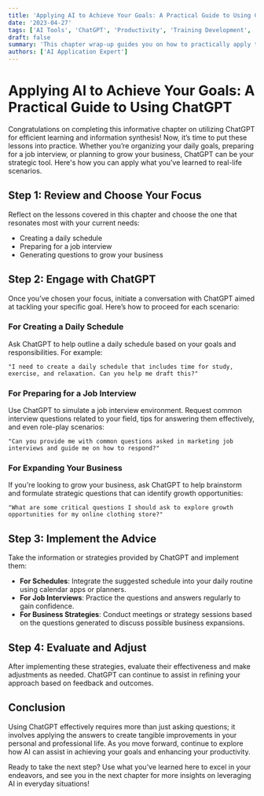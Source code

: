 ```yaml
---
title: 'Applying AI to Achieve Your Goals: A Practical Guide to Using ChatGPT'
date: '2023-04-27'
tags: ['AI Tools', 'ChatGPT', 'Productivity', 'Training Development', 'Business Marketing']
draft: false
summary: 'This chapter wrap-up guides you on how to practically apply the lessons learned about synthesizing information and effective researching using ChatGPT. Choose your favorite lesson and take actionable steps towards creating schedules, preparing for job interviews, or expanding your business.'
authors: ['AI Application Expert']
---
```


# Applying AI to Achieve Your Goals: A Practical Guide to Using ChatGPT

Congratulations on completing this informative chapter on utilizing ChatGPT for efficient learning and information synthesis! Now, it’s time to put these lessons into practice. Whether you’re organizing your daily goals, preparing for a job interview, or planning to grow your business, ChatGPT can be your strategic tool. Here's how you can apply what you've learned to real-life scenarios.

## Step 1: Review and Choose Your Focus

Reflect on the lessons covered in this chapter and choose the one that resonates most with your current needs:

- Creating a daily schedule
- Preparing for a job interview
- Generating questions to grow your business

## Step 2: Engage with ChatGPT

Once you’ve chosen your focus, initiate a conversation with ChatGPT aimed at tackling your specific goal. Here’s how to proceed for each scenario:

### For Creating a Daily Schedule

Ask ChatGPT to help outline a daily schedule based on your goals and responsibilities. For example:

```plainText
"I need to create a daily schedule that includes time for study, exercise, and relaxation. Can you help me draft this?"
```

### For Preparing for a Job Interview

Use ChatGPT to simulate a job interview environment. Request common interview questions related to your field, tips for answering them effectively, and even role-play scenarios:

```plainText
"Can you provide me with common questions asked in marketing job interviews and guide me on how to respond?"
```

### For Expanding Your Business

If you're looking to grow your business, ask ChatGPT to help brainstorm and formulate strategic questions that can identify growth opportunities:

```plainText
"What are some critical questions I should ask to explore growth opportunities for my online clothing store?"
```

## Step 3: Implement the Advice

Take the information or strategies provided by ChatGPT and implement them:

- **For Schedules**: Integrate the suggested schedule into your daily routine using calendar apps or planners.
- **For Job Interviews**: Practice the questions and answers regularly to gain confidence.
- **For Business Strategies**: Conduct meetings or strategy sessions based on the questions generated to discuss possible business expansions.

## Step 4: Evaluate and Adjust

After implementing these strategies, evaluate their effectiveness and make adjustments as needed. ChatGPT can continue to assist in refining your approach based on feedback and outcomes.

## Conclusion

Using ChatGPT effectively requires more than just asking questions; it involves applying the answers to create tangible improvements in your personal and professional life. As you move forward, continue to explore how AI can assist in achieving your goals and enhancing your productivity.

Ready to take the next step? Use what you've learned here to excel in your endeavors, and see you in the next chapter for more insights on leveraging AI in everyday situations!
